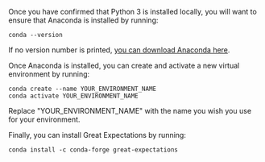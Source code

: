 Once you have confirmed that Python 3 is installed locally, you will want to ensure that Anaconda is installed by running:

```console title="Terminal command"
conda --version
```

If no version number is printed, [you can download Anaconda here](https://www.anaconda.com/products/individual).

Once Anaconda is installed, you can create and activate a new virtual environment by running:

```console title="Terminal command"
conda create --name YOUR_ENVIRONMENT_NAME
conda activate YOUR_ENVIRONMENT_NAME
```

Replace "YOUR_ENVIRONMENT_NAME" with the name you wish you use for your environment.

Finally, you can install Great Expectations by running:

```console title="Terminal command"
conda install -c conda-forge great-expectations
```